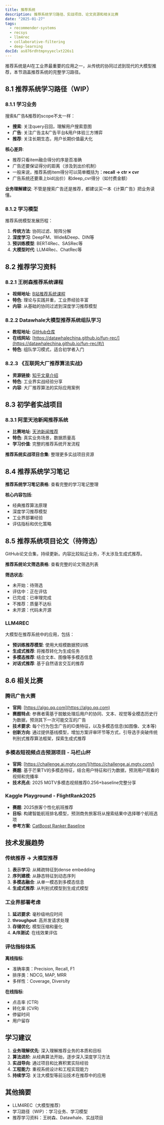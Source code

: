 ```yaml
---
title: 推荐系统
description: 推荐系统学习路径、实战项目、论文资源和相关比赛
date: "2025-01-27"
tags:
  - recommender-systems
  - recsys
  - llm4rec
  - collaborative-filtering
  - deep-learning
docId: as876rdhtmpnyyeclxt226s1
---
```


推荐系统是AI在工业界最重要的应用之一，从传统的协同过滤到现代的大模型推荐，本节涵盖推荐系统的完整学习路径。

## 8.1 推荐系统学习路径（WIP）

### 8.1.1 学习业务

搜索&广告&推荐的scope不太一样：

- **搜索**: 关注query召回，理解用户搜索意图
- **广告**: 关注广告主&广告平台&用户体验三方博弈
- **推荐**: 关注长期生态，用户长期价值最大化

**核心差异**:

- 推荐只看item融合得分的序是否准确
- 广告还要保证得分的距离（涉及到出价机制）
- 一般来说，推荐系统item得分可以简单概括为：**recall → ctr × cvr**
- 广告系统还要乘上bid(出价）和deep_cvr得分（如付费金额）

**业务理解建议**: 不管是搜索广告还是推荐，都建议买一本《计算广告》把业务读懂。

### 8.1.2 学习模型

推荐系统模型发展历程：

1. **传统方法**: 协同过滤、矩阵分解
2. **深度学习**: DeepFM、Wide&Deep、DIN等
3. **预训练模型**: BERT4Rec、SASRec等
4. **大模型时代**: LLM4Rec、ChatRec等

## 8.2 推荐学习资料

### 8.2.1 王树森推荐系统课程

- **视频地址**: [B站推荐系统课程](https://www.bilibili.com/video/BV1pS4y1a7QT)
- **特色**: 理论与实践并重，工业界经验丰富
- **内容**: 从基础的协同过滤到深度学习推荐模型

### 8.2.2 Datawhale大模型推荐系统组队学习

- **教程地址**: [GitHub仓库](https://github.com/datawhalechina/fun-rec)
- **在线网站**: [https://datawhalechina.github.io/fun-rec/](https://datawhalechina.github.io/fun-rec/#/)
- **特色**: 组队学习模式，适合初学者入门

### 8.2.3 《互联网大厂推荐算法实战》

- **资源链接**: [知乎文章介绍](https://zhuanlan.zhihu.com/p/623814354)
- **特色**: 工业界实战经验分享
- **内容**: 大厂推荐算法的实际应用案例

## 8.3 初学者实战项目

### 8.3.1 阿里天池新闻推荐系统

- **比赛地址**: [天池新闻推荐](https://tianchi.aliyun.com/competition/entrance/531842/introduction)
- **特色**: 真实业务场景，数据质量高
- **学习价值**: 完整的推荐系统开发流程

**推荐系统实战项目合集**: 整理更多实战项目资源

## 8.4 推荐系统学习笔记

**推荐系统学习笔记表格**: 查看完整的学习笔记整理

**核心内容包括**:

- 经典推荐算法原理
- 深度学习推荐模型
- 工业界部署经验
- 评估指标和优化策略

## 8.5 推荐系统项目论文（待筛选）

GitHub论文合集，持续更新。内容比较贴近业务，不太涉及生成式推荐。

**推荐系统论文筛选表格**: 查看完整的论文筛选列表

**筛选状态**:

- 未开始：待筛选
- 评估中：正在评估
- 已完成：已审理完成
- 不推荐：质量不达标
- 未开源：代码未开源

### LLM4REC

大模型在推荐系统中的应用，包括：

- **预训练推荐模型**: 使用大规模数据预训练
- **生成式推荐**: 将推荐转化为生成任务
- **多模态推荐**: 结合文本、图像等多模态信息
- **对话式推荐**: 基于自然语言交互的推荐

## 8.6 相关比赛

### 腾讯广告大赛

- **官网**: [https://algo.qq.com](https://algo.qq.com)
- **赛题特点**: 参赛者需基于脱敏处理后用户的协同、文本、视觉等全模态历史行为数据，预测其下一次可能交互的广告
- **技术要求**: 每个行为包含广告的ID类特征，以及多模态信息(如图像、文本等)
- **创新方向**: 通过提供基线模型，增加方案评审环节等方式，引导选手突破传统判别式推荐算法框架，探索生成式推荐

### 多模态短视频点击预测项目 - 马栏山杯

- **官网**: [https://challenge.ai.mgtv.com/](https://challenge.ai.mgtv.com/)
- **赛题**: 基于芒果TV的多模态特征，结合用户特征和行为数据，预测用户观看的视频和完播率
- **技术亮点**: 2025 MGTV多模态视频推荐0.256+baseline完整分享

### Kaggle Playground - FlightRank2025

- **赛题**: 2025旅客个性化航班推荐
- **目标**: 构建智能航班排名模型，预测商务旅客将从搜索结果中选择哪个航班选项
- **参考方案**: [CatBoost Ranker Baseline](https://www.kaggle.com/code/ka1242/catboost-ranker-baseline-flightrank-2025)

## 技术发展趋势

### 传统推荐 → 大模型推荐

1. **表示学习**: 从稀疏特征到dense embedding
2. **序列建模**: 从静态特征到动态序列
3. **多模态融合**: 从单一模态到多模态信息
4. **生成式推荐**: 从判别式模型到生成式模型

### 工业界部署考虑

1. **延迟要求**: 毫秒级响应时间
2. **throughput**: 高并发请求处理
3. **存储优化**: 模型压缩和量化
4. **A/B测试**: 在线效果评估

### 评估指标体系

**离线指标**:

- 准确率类：Precision, Recall, F1
- 排序类：NDCG, MAP, MRR
- 多样性：Coverage, Diversity

**在线指标**:

- 点击率 (CTR)
- 转化率 (CVR)
- 停留时间
- 用户留存

## 学习建议

1. **业务理解优先**: 深入理解推荐业务的本质和目标
2. **算法进阶**: 从经典算法开始，逐步深入深度学习方法
3. **实战导向**: 通过项目和比赛积累实际经验
4. **工程能力**: 重视系统设计和工程实现能力
5. **持续学习**: 关注大模型等前沿技术在推荐中的应用

## 其他摘要

- LLM4REC（大模型推荐）
- 学习路径（WIP）：学习业务、学习模型
- 推荐学习资料：王树森、Datawhale、实战项目
